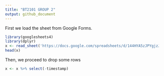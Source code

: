 ```yaml
---
title: "BT2101 GROUP 2"
output: github_document
---
```


First we load the sheet from Google Forms.
```r
library(googlesheets4)
library(dplyr)
x <- read_sheet('https://docs.google.com/spreadsheets/d/144HYA5zJPYgjzJqqMeKYSoY1UBc24wjl8iE5P6-cdAM/edit?usp=sharing')
head(x)
```

Then, we proceed to drop some rows
```r
x <- x %>% select(-timestamp)
```